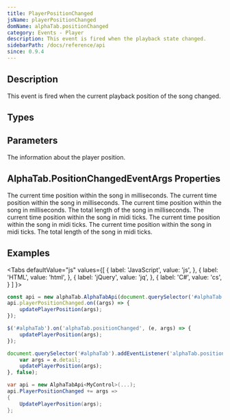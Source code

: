 ```yaml
---
title: PlayerPositionChanged
jsName: playerPositionChanged
domName: alphaTab.positionChanged
category: Events - Player
description: This event is fired when the playback state changed.
sidebarPath: /docs/reference/api
since: 0.9.4
---
```



## Description
This event is fired when the current playback position of the song changed. 

<EventDescription metadata={metadata} />

## Types

<TypeTable>
    <TypeRow type="net" name="Action<PositionChangedEventArgs>" />    
    <TypeRow type="js" name="function(e)" />    
</TypeTable>

## Parameters

<ParameterTable>
    <ParameterRow platform="all" name="args" type="AlphaTab.PositionChangedEventArgs">
        The information about the player position. 
    </ParameterRow>
</ParameterTable>

## AlphaTab.PositionChangedEventArgs Properties

<ParameterTable>
    <ParameterRow platform="net" name="CurrentTime" type="double">
        The current time position within the song in milliseconds.
    </ParameterRow>
    <ParameterRow platform="js" name="currentTime" type="number">
        The current time position within the song in milliseconds.
    </ParameterRow>
    <ParameterRow platform="net" name="EndTime" type="double">
        The current time position within the song in milliseconds.
    </ParameterRow>
    <ParameterRow platform="js" name="endTime" type="number">
        The total length of the song in milliseconds.
    </ParameterRow>
    <ParameterRow platform="net" name="CurrentTick" type="double">
        The current time position within the song in midi ticks.
    </ParameterRow>
    <ParameterRow platform="js" name="currentTick" type="number">
        The current time position within the song in midi ticks.
    </ParameterRow>
    <ParameterRow platform="net" name="EndTick" type="double">
        The current time position within the song in midi ticks.
    </ParameterRow>
    <ParameterRow platform="js" name="endTick" type="number">
        The total length of the song in midi ticks.
    </ParameterRow>
</ParameterTable>

## Examples

<Tabs
  defaultValue="js"
  values={[
    { label: 'JavaScript', value: 'js', },
    { label: 'HTML', value: 'html', },
    { label: 'jQuery', value: 'jq', },
    { label: 'C#', value: 'cs', }
  ]
}>
<TabItem value="js">

```js
const api = new alphaTab.AlphaTabApi(document.querySelector('#alphaTab'));
api.playerPositionChanged.on((args) => {
    updatePlayerPosition(args);
});
```

</TabItem>
<TabItem value="jq">

```js
$('#alphaTab').on('alphaTab.positionChanged', (e, args) => {
    updatePlayerPosition(args);
});
```

</TabItem>
<TabItem value="html">

```js
document.querySelector('#alphaTab').addEventListener('alphaTab.positionChanged', (e) => {
    var args = e.detail;
    updatePlayerPosition(args);
}, false);
```

</TabItem>
<TabItem value="cs">

```cs
var api = new AlphaTabApi<MyControl>(...);
api.PlayerPositionChanged += args => 
{
    UpdatePlayerPosition(args);
};
```

</TabItem>
</Tabs>